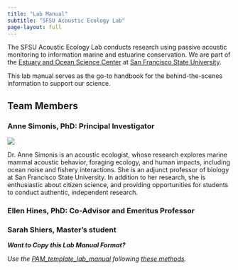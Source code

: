 ```yaml
---
title: "Lab Manual"
subtitle: "SFSU Acoustic Ecology Lab"
page-layout: full
---
```


The SFSU Acoustic Ecology Lab conducts research using passive acoustic monitoring to information marine and estuarine conservation. We are part of the [Estuary and Ocean Science Center](https://eoscenter.sfsu.edu) at [San Francisco State University](https://www.sfsu.edu).

This lab manual serves as the go-to handbook for the behind-the-scenes information to support our science.

## Team Members

### Anne Simonis, PhD: Principal Investigator

![](content/images/anne_simonis.jpg){fig-align="left"}

Dr. Anne Simonis is an acoustic ecologist, whose research explores marine mammal acoustic behavior, foraging ecology, and human impacts, including ocean noise and fishery interactions. She is an adjunct professor of biology at San Francisco State University. In addition to her research, she is enthusiastic about citizen science, and providing opportunities for students to conduct authentic, independent research.

### Ellen Hines, PhD: Co-Advisor and Emeritus Professor

### Sarah Shiers, Master's student

***Want to Copy this Lab Manual Format?***

*Use the [PAM_template_lab_manual](https://github.com/nmfs-ost/PAM_template_lab_manual) following [these methods](https://nmfs-ost.github.io/PAM_template_lab_manual/#how-to-use-this-template).*
